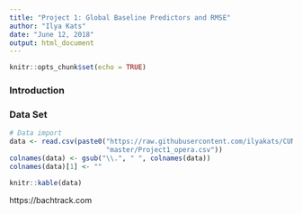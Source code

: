 ```yaml
---
title: "Project 1: Global Baseline Predictors and RMSE"
author: "Ilya Kats"
date: "June 12, 2018"
output: html_document
---
```


```r
knitr::opts_chunk$set(echo = TRUE)
```

### Introduction

### Data Set

```r
# Data import
data <- read.csv(paste0("https://raw.githubusercontent.com/ilyakats/CUNY-DATA643/",
                        "master/Project1_opera.csv"))
colnames(data) <- gsub("\\.", " ", colnames(data))
colnames(data)[1] <- ""

knitr::kable(data)
```


https://bachtrack.com
